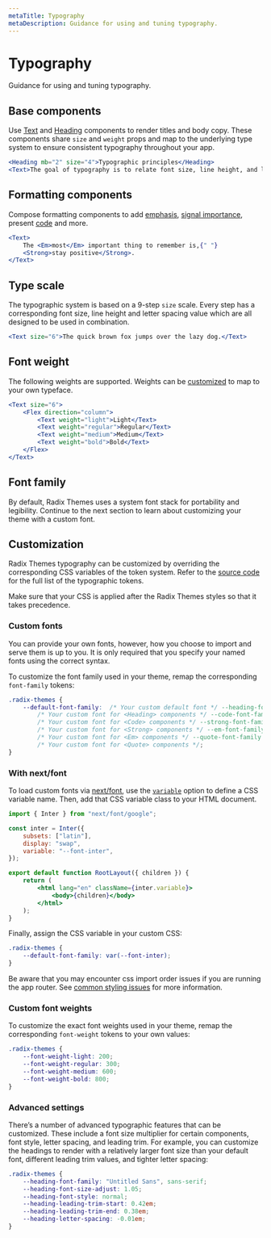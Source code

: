 ```yaml
---
metaTitle: Typography
metaDescription: Guidance for using and tuning typography.
---
```


# Typography

<Description>Guidance for using and tuning typography.</Description>

## Base components

Use [Text](/research/docs/components/text) and [Heading](/research/docs/components/heading) components to render titles and body copy. These components share `size` and `weight` props and map to the underlying type system to ensure consistent typography throughout your app.

```jsx live=true
<Heading mb="2" size="4">Typographic principles</Heading>
<Text>The goal of typography is to relate font size, line height, and line width in a proportional way that maximizes beauty and makes reading easier and more pleasant.</Text>
```

## Formatting components

Compose formatting components to add [emphasis](/research/docs/components/em), [signal importance](/research/docs/components/strong), present [code](/research/docs/components/code) and more.

```jsx live=true
<Text>
	The <Em>most</Em> important thing to remember is,{" "}
	<Strong>stay positive</Strong>.
</Text>
```

## Type scale

The typographic system is based on a 9-step `size` scale. Every step has a corresponding font size, line height and letter spacing value which are all designed to be used in combination.

<Box my="7">
	<ThemesFontSizeScale />
</Box>

```jsx live="true"
<Text size="6">The quick brown fox jumps over the lazy dog.</Text>
```

<ThemesFontSizeTable />

## Font weight

The following weights are supported. Weights can be [customized](/research/docs/theme/typography#custom-font-weights) to map to your own typeface.

```jsx live="true"
<Text size="6">
	<Flex direction="column">
		<Text weight="light">Light</Text>
		<Text weight="regular">Regular</Text>
		<Text weight="medium">Medium</Text>
		<Text weight="bold">Bold</Text>
	</Flex>
</Text>
```

<ThemesFontWeightTable />

## Font family

By default, Radix Themes uses a system font stack for portability and legibility. Continue to the next section to learn about customizing your theme with a custom font.

<ThemesFontFamilyTable />

## Customization

Radix Themes typography can be customized by overriding the corresponding CSS variables of the token system. Refer to the [source code](https://github.com/radix-ui/themes/blob/main/packages/radix-ui-themes/src/styles/tokens/typography.css) for the full list of the typographic tokens.

Make sure that your CSS is applied after the Radix Themes styles so that it takes precedence.

### Custom fonts

You can provide your own fonts, however, how you choose to import and serve them is up to you. It is only required that you specify your named fonts using the correct syntax.

To customize the font family used in your theme, remap the corresponding `font-family` tokens:

```css
.radix-themes {
	--default-font-family:  /* Your custom default font */ --heading-font-family:
		/* Your custom font for <Heading> components */ --code-font-family:
		/* Your custom font for <Code> components */ --strong-font-family:
		/* Your custom font for <Strong> components */ --em-font-family:
		/* Your custom font for <Em> components */ --quote-font-family:
		/* Your custom font for <Quote> components */;
}
```

### With next/font

To load custom fonts via [next/font](https://nextjs.org/docs/app/api-reference/components/font), use the [`variable`](https://nextjs.org/docs/app/api-reference/components/font#variable) option to define a CSS variable name. Then, add that CSS variable class to your HTML document.

```jsx
import { Inter } from "next/font/google";

const inter = Inter({
	subsets: ["latin"],
	display: "swap",
	variable: "--font-inter",
});

export default function RootLayout({ children }) {
	return (
		<html lang="en" className={inter.variable}>
			<body>{children}</body>
		</html>
	);
}
```

Finally, assign the CSS variable in your custom CSS:

```css
.radix-themes {
	--default-font-family: var(--font-inter);
}
```

Be aware that you may encounter css import order issues if you are running the app router. See [common styling issues](/research/docs/overview/styling#nextjs-import-order) for more information.

### Custom font weights

To customize the exact font weights used in your theme, remap the corresponding `font-weight` tokens to your own values:

```css
.radix-themes {
	--font-weight-light: 200;
	--font-weight-regular: 300;
	--font-weight-medium: 600;
	--font-weight-bold: 800;
}
```

### Advanced settings

There’s a number of advanced typographic features that can be customized. These include a font size multiplier for certain components, font style, letter spacing, and leading trim. For example, you can customize the headings to render with a relatively larger font size than your default font, different leading trim values, and tighter letter spacing:

```css
.radix-themes {
	--heading-font-family: "Untitled Sans", sans-serif;
	--heading-font-size-adjust: 1.05;
	--heading-font-style: normal;
	--heading-leading-trim-start: 0.42em;
	--heading-leading-trim-end: 0.38em;
	--heading-letter-spacing: -0.01em;
}
```
